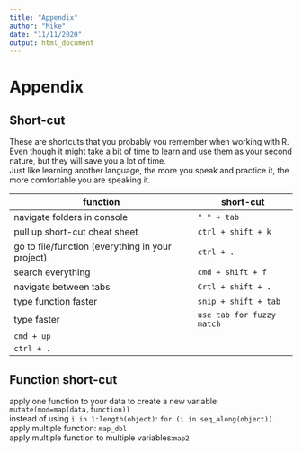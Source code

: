 ```yaml
---
title: "Appendix"
author: "Mike"
date: "11/11/2020"
output: html_document
---
```


# Appendix
## Short-cut
These are shortcuts that you probably you remember when working with R. Even though it might take a bit of time to learn and use them as your second nature, but they will save you a lot of time.\
Just like learning another language, the more you speak and practice it, the more comfortable you are speaking it. \

function|short-cut
---|---
navigate folders in console|`" " + tab`
pull up short-cut cheat sheet | `ctrl + shift + k`
go to file/function\ (everything in your project) | `ctrl + .`
search everything | `cmd + shift + f`
navigate between tabs | `Crtl + shift + .`
type function faster | `snip + shift + tab`
type faster | `use tab for fuzzy match`
| `cmd + up`
|`ctrl + .`


## Function short-cut
apply one function to your data to create a new variable:
`mutate(mod=map(data,function))`\
instead of using `i in 1:length(object)`:
`for (i in seq_along(object))`\
apply multiple function:
`map_dbl`\
apply multiple function to multiple variables:`map2`

